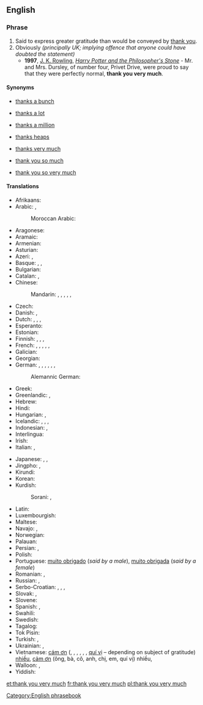 {{also|thankyouverymuch}}
==English==

===Phrase===
{{head|en|phrase|head=[[thank you]] [[very]] [[much]]}}

# Said to express greater gratitude than would be conveyed by [[thank you]].
# Obviously ''(principally UK; implying offence that anyone could have doubted the statement)''
#* '''1997''', [[w:J. K. Rowling|J. K. Rowling]], ''[[w:Harry Potter and the Philosopher's Stone|Harry Potter and the Philosopher's Stone]]'' - Mr. and Mrs. Dursley, of number four, Privet Drive, were proud to say that they were perfectly normal, '''thank you very much'''.

====Synonyms====
* {{sense|gratitude}} [[thanks a bunch]]
* {{sense|gratitude}} [[thanks a lot]]
* {{sense|gratitude}} [[thanks a million]]
* {{sense|gratitude}} [[thanks heaps]]
* {{sense|gratitude}} [[thanks very much]]
* {{sense|gratitude}} [[thank you so much]]
* {{sense|gratitude}} [[thank you so very much]]

====Translations====
{{trans-top|greater gratitude than "thank you"}}
* Afrikaans: {{t|af|baie dankie}}
* Arabic: {{t|ar|شكرًا جزيلاً!|tr=shúkran jaziilan!}}, {{t|ar|ألف شكر!|tr='alf shukr!}}
*: Moroccan Arabic: {{t|ary|بركة لله فك بزّاف|tr=barka l-lah fik bzzāf}}
* Aragonese: {{t|an|muitas grazias}}
* Aramaic: {{t|arc|ܬܘܕܝ ܣܓܝ|tr=táwdi sági|sc=Hebr}}
* Armenian: {{t|hy|շատ շնորհակալություն|tr=šat šnorhakalutʿyun|sc=Armn}}
* Asturian: {{t|ast|munches gracies}}
* Azeri: {{t|az|çox sağolun!|p}}, {{t|az|çox sağol!}}
* Basque: {{t+|eu|eskerrik asko}}, {{t|eu|anitz esker}}, {{t+|eu|mila esker}}
* Bulgarian: {{t|bg|благодаря много|tr=blagodarjá mnógo}}
* Catalan: {{t|ca|moltes gràcies}}, {{t|ca|moltes mercès}}
* Chinese:
*: Mandarin: {{t+|cmn|非常感謝!|sc=Hani}}, {{t|cmn|非常感谢!|tr=fēicháng gǎnxiè!|sc=Hani}}, {{t|cmn|多謝!|sc=Hani}}, {{t+|cmn|多谢!|tr=duōxiè!|sc=Hani}}, {{t|cmn|衷心感謝|sc=Hani}}, {{t|cmn|衷心感谢|tr=zhōngxīn gǎnxiè|sc=Hani}}
* Czech: {{t|cs|děkuji mnohokrát}}
* Danish: {{t|da|mange tak}}, {{t|da|tusind tak}}
* Dutch: {{qualifier|formal}} {{t|nl|dank u wel}}, {{qualifier|formal}} {{t|nl|heel hartelijk bedankt}}, {{qualifier|informal}} {{t|nl|dank je wel}}, {{t|nl|vriendelijk bedankt}}
* Esperanto: {{t|eo|multan dankon}}
* Estonian: {{t|et|tänan väga}}
* Finnish: {{t|fi|suurkiitos}}, {{t|fi|suurkiitokset}}, {{t|fi|paljon kiitoksia}}, {{t|fi|kiitos paljon}}
* French: {{t+|fr|merci beaucoup}}, {{t|fr|merci mille fois}}, {{t|fr|merci infiniment}}, {{t|fr|merci bien}}, {{t|fr|mille mercis}}, {{t|fr|grand merci}}
* Galician: {{t|gl|moitas grazas}}
* Georgian: {{t|ka|დიდი მადლობა|sc=Geor|tr=didi madloba}}
* German: {{t|de|danke schön}}, {{t|de|innigsten Dank}}, {{t|de|schönen Dank}}, {{t|de|danke sehr}}, {{t|de|vielen Dank}}, {{t|de|tausend Dank}}, {{t|de|danke vielmals}}
*: Alemannic German: {{t|gsw|merci vilmal}}
* Greek: {{t|el|ευχαριστώ πολύ|tr=evkharistó polí}}
* Greenlandic: {{t|kl|qujanarsuaq}}, {{t|kl|qujanarujussuaq}}
* Hebrew: {{t|he|תודה רבה|tr=todá rabá}}
* Hindi: {{t|hi|बहुत बहुत धन्यवाद|tr=bahut bahut dhan'yavād|sc=Deva}}
* Hungarian: {{t|hu|köszönöm szépen}}, {{t|hu|nagyon szépen köszönöm}}
* Icelandic: {{t+|is|þakka þér fyrir}}, {{t|is|þakka þér kærlega fyrir}}, {{t+|is|takk fyrir}}, {{t+|is|kærar þakkir|f-p}}
* Indonesian: {{t|id|terimakasih banyak}}, {{t|id|terima kasih banyak}}
* Interlingua: {{t|ia|multe gratias}}
* Irish: {{t|ga|go raibh mile maith agat}}
* Italian: {{t|it|tante grazie}}, {{t+|it|grazie mille}}
{{trans-mid}}
* Japanese: {{t|ja|どうもありがとうございます|tr=dōmo arigatō gozaimasu}}, {{t|ja|どうもありがとうございました|tr=dōmo arigatō gozaimashita}}, {{t|ja|どうもすみませんでした|tr=dōmo sumimasen deshita}}
* Jingpho: {{t|kac|grai chyeju kaba sai yaw}}, {{t|kac|chyeju grai kaba dik sai yaw}}
* Kirundi: {{t|rn|urakoze cane}}
* Korean: {{t|ko|감사드립니다|tr=gamsateurimnida|sc=Hang}}
* Kurdish:
*: Sorani: {{t|ku|زۆر سوپاس|tr=zor sopas|sc=ku-Arab}}, {{t|ku|زۆر مه‌منوون|tr=sor mamnun|sc=ku-Arab}}
* Latin: {{t|la|gratias tibi valde}}
* Luxembourgish: {{t|lb|villmools Merci}}
* Maltese: {{t|mt|grazzi ħafna}}
* Navajo: {{t|nv|tʼáá íiyisíí ahéheeʼ}}, {{t|nv|tʼáá íiyisíí ahéheeʼ, nitsaago}}
* Norwegian: {{t|no|mange takk}}
* Palauan: {{t|pau|meral ma sulang}}
* Persian: {{t|fa|خیلی ممنون|tr=xeyli mamnun|sc=fa-Arab}}, {{t|fa|خیلی متشکرم|tr=xeyli motešakeram|sc=fa-Arab}}
* Polish: {{t+|pl|dziękuję bardzo}}
* Portuguese: [[muito obrigado]] (''said by a male''), [[muito obrigada]] (''said by a female'')
* Romanian: {{t|ro|mulțumesc mult}}, {{t|ro|mulțumesc foarte mult!}}
* Russian: {{t|ru|большое спасибо!|tr=bol’šóje spasíbo!}}, {{t|ru|благодарю!|tr=blagodarjú!}}
* Serbo-Croatian: {{t|sh|hvala lijepa}}, {{qualifier|very formal, can also be used provokingly with sarcasm}} {{t|sh|hvala najljepša}}, {{qualifier|adressing a person formally with respect}} {{t|sh|najljepša Vam hvala}}, {{t|sh|uistinu Vam mnogo hvala}}
* Slovak: {{t|sk|ďakujem veľmi pekne}}, {{t|sk|díky moc}}
* Slovene: {{t|sl|hvala lepa}}
* Spanish: {{t|es|muchas gracias}}, {{t|es|muchísimas gracias}}
* Swahili: {{t|sw|asante sana}}
* Swedish: {{t|sv|tack så mycket}}
* Tagalog: {{qualifier|literally}} {{t|tl|maraming salamat}}
* Tok Pisin: {{t|tpi|tenkyu tru}}
* Turkish: {{t|tr|çok teşekkürler}}, {{t|tr|çok teşekkür ederim}}
* Ukrainian: {{t|uk|велике спасибі!|tr=velýke spasýbi!}}, {{t|uk|щиро дякую|tr=ščýro djákuju}}
* Vietnamese: [[cám ơn]] ({{l|vi|ông}}, {{l|vi|bà}}, {{l|vi|cô}}, {{l|vi|anh}}, {{l|vi|chị}}, {{l|vi|em}}, [[quí vị]] – depending on subject of gratitude) [[nhiều]], [[cảm ơn]] (ông, bà, cô, anh, chị, em, quí vị) nhiều, {{t|vi|cám ơn rất nhiều}}
* Walloon: {{t+|wa|merci bråmint des côps}}, {{t+|wa|merci co traze côps}}
* Yiddish: {{t|yi|אַ שיינעם דאַנק|tr=a sheynem dank}}
{{trans-bottom}}

[[Category:English phrasebook]]

[[et:thank you very much]]
[[fr:thank you very much]]
[[pl:thank you very much]]
